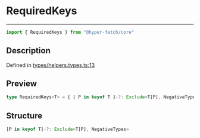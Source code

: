 

# RequiredKeys

<div class="api-docs__separator" data-reactroot="">

---

</div><div class="api-docs__import" data-reactroot="">

```ts
import { RequiredKeys } from "@hyper-fetch/core"
```

</div><div class="api-docs__section">

## Description

</div><div class="api-docs__description"><span class="api-docs__do-not-parse">



</span></div><p class="api-docs__definition">

Defined in [types/helpers.types.ts:13](https://github.com/BetterTyped/hyper-fetch/blob/c3e2c45/packages/core/src/types/helpers.types.ts#L13)

</p><div class="api-docs__section">

## Preview

</div><div class="api-docs__preview type single">

```ts
type RequiredKeys<T> = { [ P in keyof T ]-?: Exclude<T[P], NegativeTypes> };
```

</div><div class="api-docs__section">

## Structure

</div><div class="api-docs__returns">

```ts
[P in keyof T]-?: Exclude<T[P], NegativeTypes>
```

</div>